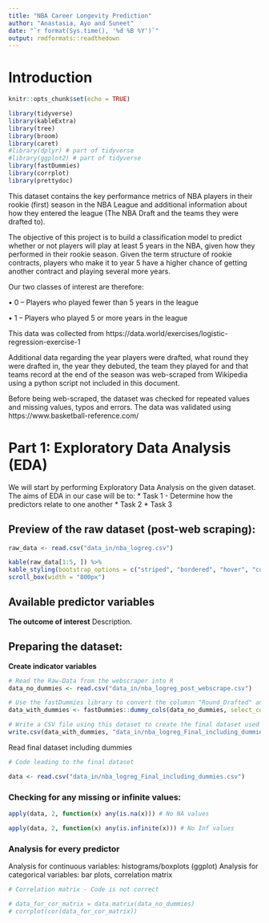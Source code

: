 ```yaml
---
title: "NBA Career Longevity Prediction"
author: "Anastasia, Ayo and Suneet"
date: "`r format(Sys.time(), '%d %B %Y')`"
output: rmdformats::readthedown
---
```


# Introduction

```r
knitr::opts_chunk$set(echo = TRUE)

library(tidyverse)
library(kableExtra)
library(tree)
library(broom)
library(caret)
#library(dplyr) # part of tidyverse
#library(ggplot2) # part of tidyverse
library(fastDummies)
library(corrplot)
library(prettydoc)
```


This dataset contains the key performance metrics of NBA players in their rookie (first) season in the NBA League and additional information about how they entered the league (The NBA Draft and the teams they were drafted to).

The objective of this project is to build a classification model to predict whether or not players will play at least 5 years in the NBA, given how they performed in their rookie season. Given the term structure of rookie contracts, players who make it to year 5 have a higher chance of getting another contract and playing several more years.

Our two classes of interest are therefore:

•	0 – Players who played fewer than 5 years in the league

•	1 – Players who played 5 or more years in the league

This data was collected from https://data.world/exercises/logistic-regression-exercise-1

Additional data regarding the year players were drafted, what round they were drafted in, the year they debuted, the team they played for and that teams record at the end of the season was web-scraped from Wikipedia using a python script not included in this document.

Before being web-scraped, the dataset was checked for repeated values and missing values, typos and errors. The data was validated using https://www.basketball-reference.com/


# Part 1: Exploratory Data Analysis (EDA)

We will start by performing Exploratory Data Analysis on the given dataset.
The aims of EDA in our case will be to:
* Task 1 - Determine how the predictors relate to one another
* Task 2
* Task 3

## Preview of the raw dataset (post-web scraping):
```r
raw_data <- read.csv("data_in/nba_logreg.csv")

kable(raw_data[1:5, ]) %>%
kable_styling(bootstrap_options = c("striped", "bordered", "hover", "condensed", "responsive")) %>%
scroll_box(width = "800px")
```

## Available predictor variables





**The outcome of interest**
Description.

## Preparing the dataset:
**Create indicator variables**


```r
# Read the Raw-Data from the webscraper into R
data_no_dummies <- read.csv("data_in/nba_logreg_post_webscrape.csv")

# Use the fastDummies library to convert the columsn "Round_Drafted" and "Position" into their own respective indicator variables
data_with_dummies <- fastDummies::dummy_cols(data_no_dummies, select_columns = c("Round_Drafted", "Position"), remove_selected_columns = TRUE)

# Write a CSV file using this dataset to create the final dataset used for analysis
write.csv(data_with_dummies, "data_in/nba_logreg_Final_including_dummies.csv", row.names = FALSE)
```

Read final dataset including dummies
```r
# Code leading to the final dataset

data <- read.csv("data_in/nba_logreg_Final_including_dummies.csv")
```


### Checking for any missing or infinite values:

```r
apply(data, 2, function(x) any(is.na(x))) # No NA values
```

```r
apply(data, 2, function(x) any(is.infinite(x))) # No Inf values
```

### Analysis for every predictor
Analysis for continuous variables: histograms/boxplots (ggplot)
Analysis for categorical variables: bar plots, correlation matrix


```r
# Correlation matrix - Code is not correct

# data_for_cor_matrix = data.matrix(data_no_dummies)
# corrplot(cor(data_for_cor_matrix))
```